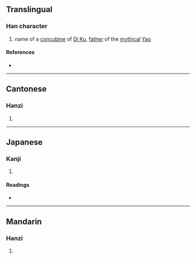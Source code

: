 {{character info/new}}
==Translingual==

===Han character===
{{Han char|rn=38|rad=女|as=06|sn=9|four=43450|canj=VIJ|ids=⿰女戎}}

# name of a [[concubine]] of [[w:Emperor Ku|Di Ku]], [[father]] of the [[mythical]] [[w:Emperor Yao|Yao]]

====References====
* {{Han ref|kx=0261.230|dkj=06258|dj=0527.260|hdz=21042.050|uh=5A00|ud=23040|bh=CE65|bd=52837}}

----

==Cantonese==

===Hanzi===
{{yue-hanzi|jyut=|y=sung1}}

# {{defn|lang=yue|sort=女06}}

----

==Japanese==

===Kanji===
{{ja-kanji|grade=|rs=女06}}

# {{defn|lang=ja|sort=女06}}

====Readings====
* {{ja-readings|on=[[しゅう]] (shū), [[しゅ]] (shu)|kun=}}

----

==Mandarin==

===Hanzi===
{{cmn-hanzi|pin=[[sōng]] ([[song1]])|wg=sung<sup>1</sup>}}

# {{defn|lang=cmn|sort=女06}}